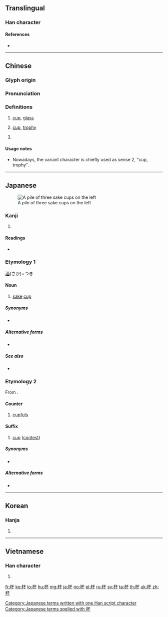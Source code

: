 {{character info/new}}
{{also|盃}}
==Translingual==
{{stroke order|strokes=8}}

===Han character===
{{Han char|rn=75|rad=木|as=04|sn=8|four=41990|canj=DMF|ids=⿰木不}}

====References====
* {{Han ref|kx=0513.090|dkj=14497|dj=0899.060|hdz=21166.020|uh=676F|ud=26479|bh=AA4D|bd=43597}}

----

==Chinese==
{{zh-forms|alt=盃*}}

===Glyph origin===
{{Han etym}}

===Pronunciation===
{{zh-pron
|m=bēi
|ma=y
|c=bui1
|h=pfs=pî
|mn=poe
|w=1pe
|mc=y
|oc=y
|cat=n,cl
}}

===Definitions===
{{zh-hanzi}}

# [[cup]], [[glass]]
#: {{zh-x|杯子{zi}|cup, glass}}
# [[cup]], [[trophy]]
#: {{zh-x|世界杯|world cup}}
# {{n-g|Classifier for [[cup]]s/[[glass]]es of drinks.}}
#: {{zh-x|一 杯 茶|a cup of tea}}
#: {{zh-x|還 想 喝 一 杯 嗎？|Would you like another '''drink'''?}}

====Usage notes====
* Nowadays, the variant character {{l|zh|盃}} is chiefly used as sense 2, "cup, trophy".

{{zh-cat|Beginning}}

----

==Japanese==
{{wikipedia|lang=ja|盃}}
[[Image:Otoso.jpg|thumb|A pile of three sake cups on the left]]

===Kanji===
{{ja-kanji|grade=c|rs=木04}}

# {{defn|lang=ja|sort=木04}}

====Readings====
* {{ja-readings|goon=[[へ]] (he) {{non-joyo-reading}}|kanon=[[はい]] (hai), [[ぱい]] (pai)|kun=[[さかずき]] (sakazuki)}}

===Etymology 1===
[[酒]](さか)+つき

====Noun====
{{ja-noun|さかずき}}

# [[sake]] [[cup]]

=====Synonyms=====
* {{ja-r|カップ}}

=====Alternative forms=====
* {{ja-r|盃|さかずき}}

=====See also=====
* {{ja-r|お猪口|おちょこ}}

===Etymology 2===
From {{etyl|zhx|ja}}.

====Counter====
{{ja-pos|はい|counter}}

# [[cupful]]s

====Suffix====
{{ja-pos|はい|suffix}}

# {{lb|ja|games|sort=はい}} [[cup]] ([[contest]])

=====Synonyms=====
* {{ja-r|カップ}}

=====Alternative forms=====
* {{ja-r|盃|はい}}

[[Category:Japanese terms written with one Han script character]]
[[Category:Japanese terms spelled with 杯]]

----

==Korean==

===Hanja===
{{ko-hanja|hangeul=[[배]]|eumhun=|mr=pae|y=pay}}

# {{defn|lang=ko|sort=木04}}

----

==Vietnamese==

===Han character===
{{vi-hantu|[[bôi]]|rs=木04}}

# {{defn|lang=vi|sort=木04}}

[[fr:杯]]
[[ko:杯]]
[[lo:杯]]
[[hu:杯]]
[[mg:杯]]
[[ja:杯]]
[[no:杯]]
[[pl:杯]]
[[ru:杯]]
[[sv:杯]]
[[ta:杯]]
[[th:杯]]
[[uk:杯]]
[[zh:杯]]